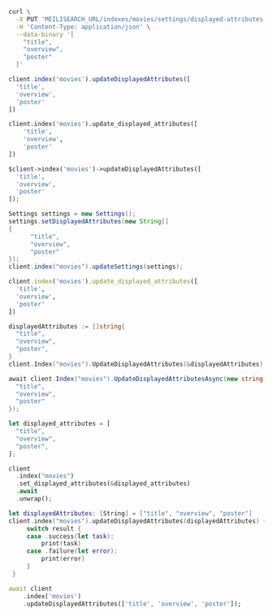 <CodeGroup>

```bash cURL
curl \
  -X PUT 'MEILISEARCH_URL/indexes/movies/settings/displayed-attributes' \
  -H 'Content-Type: application/json' \
  --data-binary '[
    "title",
    "overview",
    "poster"
  ]'
```


```javascript JS
client.index('movies').updateDisplayedAttributes([
  'title',
  'overview',
  'poster'
])
```


```python Python
client.index('movies').update_displayed_attributes([
    'title',
    'overview',
    'poster'
])
```


```php PHP
$client->index('movies')->updateDisplayedAttributes([
  'title',
  'overview',
  'poster'
]);
```


```java Java
Settings settings = new Settings();
settings.setDisplayedAttributes(new String[]
{
      "title",
      "overview",
      "poster"
});
client.index("movies").updateSettings(settings);
```


```ruby Ruby
client.index('movies').update_displayed_attributes([
  'title',
  'overview',
  'poster'
])
```


```go Go
displayedAttributes := []string{
  "title",
  "overview",
  "poster",
}
client.Index("movies").UpdateDisplayedAttributes(&displayedAttributes)
```


```csharp C#
await client.Index("movies").UpdateDisplayedAttributesAsync(new string[] {
  "title",
  "overview",
  "poster"
});
```


```rust Rust
let displayed_attributes = [
  "title",
  "overview",
  "poster",
];

client
  .index("movies")
  .set_displayed_attributes(&displayed_attributes)
  .await
  .unwrap();
```


```swift Swift
let displayedAttributes: [String] = ["title", "overview", "poster"]
client.index("movies").updateDisplayedAttributes(displayedAttributes) { (result) in
     switch result {
     case .success(let task):
         print(task)
     case .failure(let error):
         print(error)
     }
 }
```


```dart Dart
await client
    .index('movies')
    .updateDisplayedAttributes(['title', 'overview', 'poster']);
```

</CodeGroup>
